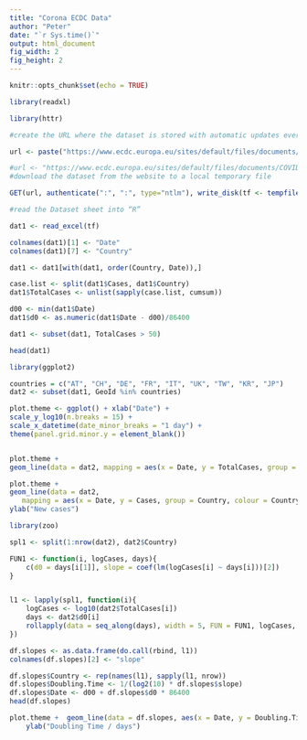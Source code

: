 ```yaml
---
title: "Corona ECDC Data"
author: "Peter"
date: "`r Sys.time()`"
output: html_document
fig_width: 2
fig_height: 2
---
```


```r
knitr::opts_chunk$set(echo = TRUE)
```


```r
library(readxl)

library(httr)

#create the URL where the dataset is stored with automatic updates every day

url <- paste("https://www.ecdc.europa.eu/sites/default/files/documents/COVID-19-geographic-disbtribution-worldwide-",format(Sys.time(), "%Y-%m-%d"), ".xlsx", sep = "")

#url <- "https://www.ecdc.europa.eu/sites/default/files/documents/COVID-19-geographic-disbtribution-worldwide-2020-03-23.xlsx"
#download the dataset from the website to a local temporary file

GET(url, authenticate(":", ":", type="ntlm"), write_disk(tf <- tempfile(fileext = ".xlsx")))

#read the Dataset sheet into “R”

dat1 <- read_excel(tf)

colnames(dat1)[1] <- "Date"
colnames(dat1)[7] <- "Country"

dat1 <- dat1[with(dat1, order(Country, Date)),]

case.list <- split(dat1$Cases, dat1$Country)
dat1$TotalCases <- unlist(sapply(case.list, cumsum))

d00 <- min(dat1$Date)
dat1$d0 <- as.numeric(dat1$Date - d00)/86400

dat1 <- subset(dat1, TotalCases > 50)

head(dat1)

```




```r
library(ggplot2)

countries = c("AT", "CH", "DE", "FR", "IT", "UK", "TW", "KR", "JP")
dat2 <- subset(dat1, GeoId %in% countries)

plot.theme <- ggplot() + xlab("Date") + 
scale_y_log10(n.breaks = 15) +
scale_x_datetime(date_minor_breaks = "1 day") + 
theme(panel.grid.minor.y = element_blank())


plot.theme + 
geom_line(data = dat2, mapping = aes(x = Date, y = TotalCases, group = Country, colour = Country))

plot.theme +
geom_line(data = dat2,
   mapping = aes(x = Date, y = Cases, group = Country, colour = Country)) +
ylab("New cases")

library(zoo)

spl1 <- split(1:nrow(dat2), dat2$Country)

FUN1 <- function(i, logCases, days){
    c(d0 = days[i[1]], slope = coef(lm(logCases[i] ~ days[i]))[2])
}


l1 <- lapply(spl1, function(i){
    logCases <- log10(dat2$TotalCases[i])
    days <- dat2$d0[i]
    rollapply(data = seq_along(days), width = 5, FUN = FUN1, logCases, days)
})

df.slopes <- as.data.frame(do.call(rbind, l1))
colnames(df.slopes)[2] <- "slope"

df.slopes$Country <- rep(names(l1), sapply(l1, nrow))
df.slopes$Doubling.Time <- 1/(log2(10) * df.slopes$slope)
df.slopes$Date <- d00 + df.slopes$d0 * 86400
head(df.slopes)

plot.theme +  geom_line(data = df.slopes, aes(x = Date, y = Doubling.Time, group = Country, colour = Country))+
    ylab("Doubling Time / days")


```


